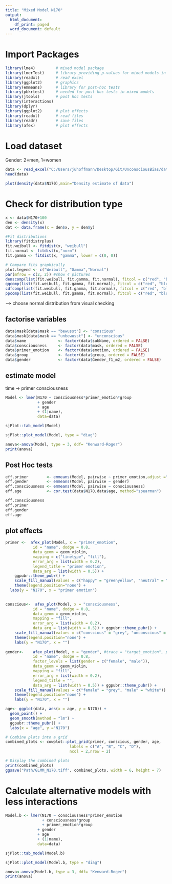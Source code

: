 ```yaml
---
title: "Mixed Model N170"
output:
  html_document:
    df_print: paged
  word_document: default
---
```


# Import Packages

```r
library(lme4)         # mixed model package
library(lmerTest)     # library providing p-values for mixed models in lme4
library(readxl)       # read excel
library(ggplot2)      # graphics
library(emmeans)      # library for post-hoc tests
library(pbkrtest)     # needed for post-hoc tests in mixed models
library(jtools)       # post hoc tests
library(interactions) 
library(dplyr)
library(ggplot2)      # plot effects
library(readxl)       # read files
library(readr)        # save files
library(afex)         # plot effects
```

# Load dataset

Gender: 2=men, 1=women

```r
data <- read_excel("C:/Users/juhoffmann/Desktop/Git/UnconsciousBias/data/erp_N170_HC_and_MDD.xlsx")
head(data)
```

```r
plot(density(data$N170),main="Density estimate of data")
```

# Check for distribution type

```r
x <- data$N170+100
den <- density(x)
dat <- data.frame(x = den$x, y = den$y) 

#Fit distributions
library(fitdistrplus)
fit.weibull <- fitdist(x, "weibull")
fit.normal <- fitdist(x,"norm")
fit.gamma <- fitdist(x, "gamma", lower = c(0, 0))

# Compare fits graphically
plot.legend <- c("Weibull", "Gamma","Normal")
par(mfrow = c(2, 2)) #show 4 pictures
denscomp(list(fit.weibull, fit.gamma, fit.normal), fitcol = c("red", "blue","green"), legendtext = plot.legend)
qqcomp(list(fit.weibull, fit.gamma, fit.normal), fitcol = c("red", "blue","green"), legendtext = plot.legend)
cdfcomp(list(fit.weibull, fit.gamma, fit.normal), fitcol = c("red", "blue","green"), legendtext = plot.legend)
ppcomp(list(fit.weibull, fit.gamma, fit.normal), fitcol = c("red", "blue","green"), legendtext = plot.legend)


```

--\> choose normal distribution from visual checking

## factorise variables

```r
data$mask[data$mask == "bewusst"] <- "conscious"
data$mask[data$mask == "unbewusst"] <- "unconscious"
data$name              <- factor(data$subName, ordered = FALSE)
data$consciousness     <- factor(data$mask, ordered = FALSE)
data$primer_emotion    <- factor(data$emotion, ordered = FALSE)
data$group             <- factor(data$group, ordered = FALSE)
data$gender            <- factor(data$Gender_f1_m2, ordered = FALSE)
```

## estimate model

time -\> primer consciousness

```r
Model <- lmer(N170 ~ consciousness*primer_emotion*group 
              + gender 
              + age
              + (1|name),
              data=data)
```

```r
sjPlot::tab_model(Model)
```

```r
sjPlot::plot_model(Model, type = "diag")
```

```r
anova<-anova(Model, type = 3, ddf= "Kenward-Roger")
print(anova)
```

## Post Hoc tests

```r
eff.primer        <- emmeans(Model, pairwise ~ primer_emotion,adjust ="bonferroni")
eff.gender        <- emmeans(Model, pairwise ~ gender)
eff.consciousness <- emmeans(Model, pairwise ~ consciousness)
eff.age           <- cor.test(data$N170,data$age, method="spearman")
```

```r
eff.consciousness
eff.primer
eff.gender 
eff.age 
```

## plot effects

```r
primer <-  afex_plot(Model, x = "primer_emotion", 
            id = "name", dodge = 0.8, 
            data_geom = geom_violin, 
            mapping = c("linetype", "fill"),
            error_arg = list(width = 0.2),
            legend_title = "primer emotion",
            data_arg = list(width = 0.5)) + 
    ggpubr::theme_pubr() + 
    scale_fill_manual(values = c("happy" = "greenyellow", "neutral" = "lightblue", "sad"= "orange")) + 
    theme(legend.position="none") +
  labs(y = "N170", x = "primer emotion")

  
conscious<-  afex_plot(Model, x = "consciousness", 
            id = "name", dodge = 0.8,
            data_geom = geom_violin, 
            mapping = "fill",
            error_arg = list(width = 0.2),
            data_arg = list(width = 0.5)) + ggpubr::theme_pubr() + 
    scale_fill_manual(values = c("conscious" = "grey", "unconscious" = "white")) +
    theme(legend.position="none") + 
    labs(y = "N170", x = "")
  
gender<-    afex_plot(Model, x = "gender", #trace = "target_emotion", panel = "consciousness", 
            id = "name", dodge = 0.8,
            factor_levels = list(gender = c("female", "male")),
            data_geom = geom_violin, 
            mapping = "fill",
            error_arg = list(width = 0.2),
            legend_title = "",
            data_arg = list(width = 0.5)) + ggpubr::theme_pubr() + 
    scale_fill_manual(values = c("female" = "grey", "male" = "white")) +
    theme(legend.position="none") + 
    labs(y = "N170", x = "")

age<- ggplot(data, aes(x = age, y = N170)) +
  geom_point() +
  geom_smooth(method = "lm") +
  ggpubr::theme_pubr() +
  labs(x = "age", y ="N170")
```

```r
# Combine plots into a grid
combined_plots <- cowplot::plot_grid(primer, conscious, gender, age,
                            labels = c("A", "B", "C", "D"),
                            ncol = 2,nrow = 2)

# Display the combined plots
print(combined_plots)
ggsave("Path/GLMM_N170.tiff", combined_plots, width = 6, height = 7)
```




# Calculate alternative models with less interactions

```r
Model.b <- lmer(N170 ~ consciousness*primer_emotion 
                + consciousness*group 
                + primer_emotion*group  
              + gender 
              + age
              + (1|name),
              data=data)
```

```r
sjPlot::tab_model(Model.b)
```

```r
sjPlot::plot_model(Model.b, type = "diag")
```

```r
anova<-anova(Model.b, type = 3, ddf= "Kenward-Roger")
print(anova)
```



